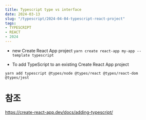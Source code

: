 ```yaml
---
title: Typescript type vs interface
date: 2024-03-13
slug: "/typescript/2024-04-04-typescript-react-project"
tags:
- TYPESCRIPT
- REACT
- 2024
---
```


*  new Create React App project
`yarn create react-app my-app --template typescript`

* To add TypeScript to an existing Create React App project

`yarn add typescript @types/node @types/react @types/react-dom @types/jest`


# 참조
https://create-react-app.dev/docs/adding-typescript/